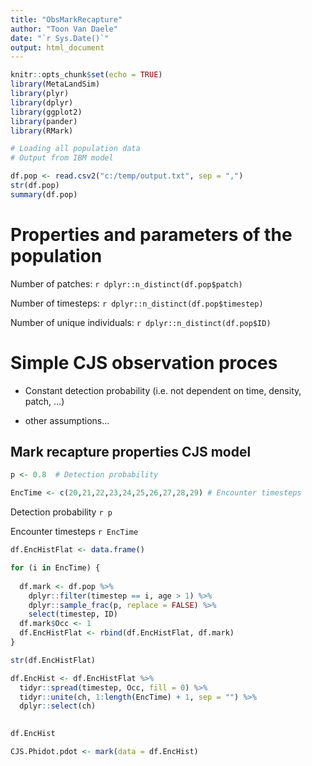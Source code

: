 ```yaml
---
title: "ObsMarkRecapture"
author: "Toon Van Daele"
date: "`r Sys.Date()`"
output: html_document
---
```


```r
knitr::opts_chunk$set(echo = TRUE)
library(MetaLandSim)
library(plyr)
library(dplyr)
library(ggplot2)
library(pander)
library(RMark)
```


```r

# Loading all population data
# Output from IBM model

df.pop <- read.csv2("c:/temp/output.txt", sep = ",")
str(df.pop)
summary(df.pop)
```


# Properties and parameters of the population

Number of patches:  `r dplyr::n_distinct(df.pop$patch)`

Number of timesteps: `r dplyr::n_distinct(df.pop$timestep)`

Number of unique individuals:  `r dplyr::n_distinct(df.pop$ID)`



# Simple CJS observation proces

- Constant detection probability (i.e. not dependent on time, density, patch, ...)

- other assumptions...


## Mark recapture properties CJS model

```r
p <- 0.8  # Detection probability

EncTime <- c(20,21,22,23,24,25,26,27,28,29) # Encounter timesteps
```

Detection probability `r p`

Encounter timesteps `r EncTime`


```r

df.EncHistFlat <- data.frame()

for (i in EncTime) {
  
  df.mark <- df.pop %>%
    dplyr::filter(timestep == i, age > 1) %>%
    dplyr::sample_frac(p, replace = FALSE) %>%
    select(timestep, ID)
  df.mark$Occ <- 1
  df.EncHistFlat <- rbind(df.EncHistFlat, df.mark)
}

str(df.EncHistFlat)

df.EncHist <- df.EncHistFlat %>%
  tidyr::spread(timestep, Occ, fill = 0) %>%
  tidyr::unite(ch, 1:length(EncTime) + 1, sep = "") %>%
  dplyr::select(ch)

  
df.EncHist

CJS.Phidot.pdot <- mark(data = df.EncHist)


```




